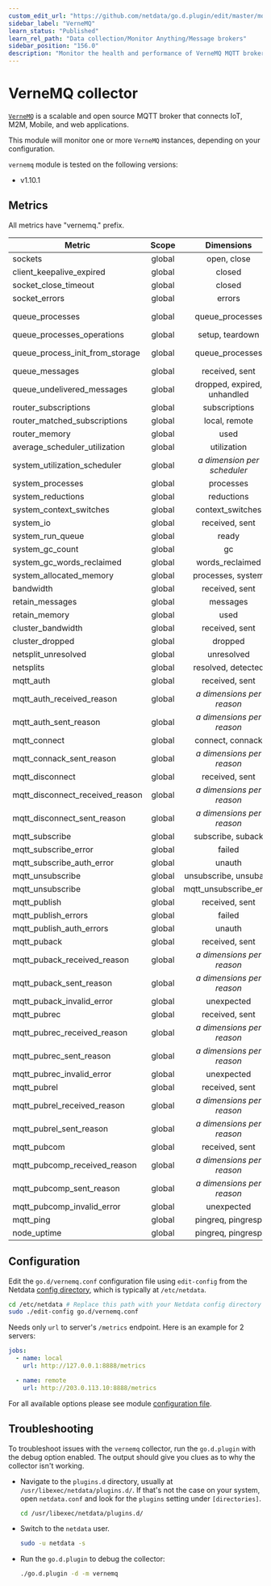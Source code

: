 ```yaml
---
custom_edit_url: "https://github.com/netdata/go.d.plugin/edit/master/modules/vernemq/README.md"
sidebar_label: "VerneMQ"
learn_status: "Published"
learn_rel_path: "Data collection/Monitor Anything/Message brokers"
sidebar_position: "156.0"
description: "Monitor the health and performance of VerneMQ MQTT brokers with zero configuration, per-second metric granularity, and interactive visualizations."
---
```



# VerneMQ collector

[`VerneMQ`](https://vernemq.com/) is a scalable and open source MQTT broker that connects IoT, M2M, Mobile, and web
applications.

This module will monitor one or more `VerneMQ` instances, depending on your configuration.

`vernemq` module is tested on the following versions:

- v1.10.1

## Metrics

All metrics have "vernemq." prefix.

| Metric                          | Scope  |            Dimensions            |       Units       |
|---------------------------------|:------:|:--------------------------------:|:-----------------:|
| sockets                         | global |           open, close            |     events/s      |
| client_keepalive_expired        | global |              closed              |     sockets/s     |
| socket_close_timeout            | global |              closed              |     sockets/s     |
| socket_errors                   | global |              errors              |     errors/s      |
| queue_processes                 | global |         queue_processes          |  queue processes  |
| queue_processes_operations      | global |         setup, teardown          |     events/s      |
| queue_process_init_from_storage | global |         queue_processes          | queue processes/s |
| queue_messages                  | global |          received, sent          |    messages/s     |
| queue_undelivered_messages      | global |   dropped, expired, unhandled    |    messages/s     |
| router_subscriptions            | global |          subscriptions           |   subscriptions   |
| router_matched_subscriptions    | global |          local, remote           |  subscriptions/s  |
| router_memory                   | global |               used               |        KiB        |
| average_scheduler_utilization   | global |           utilization            |    percentage     |
| system_utilization_scheduler    | global | <i>a dimension per scheduler</i> |    percentage     |
| system_processes                | global |            processes             |     processes     |
| system_reductions               | global |            reductions            |       ops/s       |
| system_context_switches         | global |         context_switches         |       ops/s       |
| system_io                       | global |          received, sent          |    kilobits/s     |
| system_run_queue                | global |              ready               |     processes     |
| system_gc_count                 | global |                gc                |       ops/s       |
| system_gc_words_reclaimed       | global |         words_reclaimed          |       ops/s       |
| system_allocated_memory         | global |        processes, system         |        KiB        |
| bandwidth                       | global |          received, sent          |    kilobits/s     |
| retain_messages                 | global |             messages             |     messages      |
| retain_memory                   | global |               used               |        KiB        |
| cluster_bandwidth               | global |          received, sent          |    kilobits/s     |
| cluster_dropped                 | global |             dropped              |    kilobits/s     |
| netsplit_unresolved             | global |            unresolved            |     netsplits     |
| netsplits                       | global |        resolved, detected        |    netsplits/s    |
| mqtt_auth                       | global |          received, sent          |     packets/s     |
| mqtt_auth_received_reason       | global |  <i>a dimensions per reason</i>  |     packets/s     |
| mqtt_auth_sent_reason           | global |  <i>a dimensions per reason</i>  |     packets/s     |
| mqtt_connect                    | global |         connect, connack         |     packets/s     |
| mqtt_connack_sent_reason        | global |  <i>a dimensions per reason</i>  |     packets/s     |
| mqtt_disconnect                 | global |          received, sent          |     packets/s     |
| mqtt_disconnect_received_reason | global |  <i>a dimensions per reason</i>  |     packets/s     |
| mqtt_disconnect_sent_reason     | global |  <i>a dimensions per reason</i>  |     packets/s     |
| mqtt_subscribe                  | global |        subscribe, suback         |     packets/s     |
| mqtt_subscribe_error            | global |              failed              |       ops/s       |
| mqtt_subscribe_auth_error       | global |              unauth              |    attempts/s     |
| mqtt_unsubscribe                | global |      unsubscribe, unsuback       |     packets/s     |
| mqtt_unsubscribe                | global |      mqtt_unsubscribe_error      |       ops/s       |
| mqtt_publish                    | global |          received, sent          |     packets/s     |
| mqtt_publish_errors             | global |              failed              |       ops/s       |
| mqtt_publish_auth_errors        | global |              unauth              |    attempts/s     |
| mqtt_puback                     | global |          received, sent          |     packets/s     |
| mqtt_puback_received_reason     | global |  <i>a dimensions per reason</i>  |     packets/s     |
| mqtt_puback_sent_reason         | global |  <i>a dimensions per reason</i>  |     packets/s     |
| mqtt_puback_invalid_error       | global |            unexpected            |    messages/s     |
| mqtt_pubrec                     | global |          received, sent          |     packets/s     |
| mqtt_pubrec_received_reason     | global |  <i>a dimensions per reason</i>  |     packets/s     |
| mqtt_pubrec_sent_reason         | global |  <i>a dimensions per reason</i>  |     packets/s     |
| mqtt_pubrec_invalid_error       | global |            unexpected            |    messages/s     |
| mqtt_pubrel                     | global |          received, sent          |     packets/s     |
| mqtt_pubrel_received_reason     | global |  <i>a dimensions per reason</i>  |     packets/s     |
| mqtt_pubrel_sent_reason         | global |  <i>a dimensions per reason</i>  |     packets/s     |
| mqtt_pubcom                     | global |          received, sent          |     packets/s     |
| mqtt_pubcomp_received_reason    | global |  <i>a dimensions per reason</i>  |     packets/s     |
| mqtt_pubcomp_sent_reason        | global |  <i>a dimensions per reason</i>  |     packets/s     |
| mqtt_pubcomp_invalid_error      | global |            unexpected            |    messages/s     |
| mqtt_ping                       | global |        pingreq, pingresp         |     packets/s     |
| node_uptime                     | global |        pingreq, pingresp         |     packets/s     |

## Configuration

Edit the `go.d/vernemq.conf` configuration file using `edit-config` from the
Netdata [config directory](/docs/getting-started/manage-and-configure/configuration), which is typically at `/etc/netdata`.

```bash
cd /etc/netdata # Replace this path with your Netdata config directory
sudo ./edit-config go.d/vernemq.conf
```

Needs only `url` to server's `/metrics` endpoint. Here is an example for 2 servers:

```yaml
jobs:
  - name: local
    url: http://127.0.0.1:8888/metrics

  - name: remote
    url: http://203.0.113.10:8888/metrics
```

For all available options please see
module [configuration file](https://github.com/netdata/go.d.plugin/blob/master/config/go.d/vernemq.conf).

## Troubleshooting

To troubleshoot issues with the `vernemq` collector, run the `go.d.plugin` with the debug option enabled. The output
should give you clues as to why the collector isn't working.

- Navigate to the `plugins.d` directory, usually at `/usr/libexec/netdata/plugins.d/`. If that's not the case on
  your system, open `netdata.conf` and look for the `plugins` setting under `[directories]`.

  ```bash
  cd /usr/libexec/netdata/plugins.d/
  ```

- Switch to the `netdata` user.

  ```bash
  sudo -u netdata -s
  ```

- Run the `go.d.plugin` to debug the collector:

  ```bash
  ./go.d.plugin -d -m vernemq
  ```
